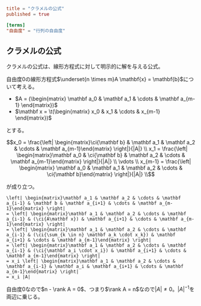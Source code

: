 ```toml
title = "クラメルの公式"
published = true

[terms]
"自由度" = "行列の自由度"
```

## クラメルの公式

クラメルの公式は、線形方程式に対して明示的に解を与える公式。

自由度$0$の線形方程式$\underset{n \times m}A \mathbf{x} = \mathbf{b}$について考える。

- $A = (\begin{matrix} \mathbf a_0 & \mathbf a_1 & \cdots & \mathbf a_{m-1} \end{matrix})$
- $\mathbf x = \t(\begin{matrix} x_0 & x_1 & \cdots & x_{m-1} \end{matrix})$

とする。

```math
x_0 = \frac{\left| \begin{matrix}\ci{\mathbf b} & \mathbf a_1 & \mathbf a_2 & \cdots & \mathbf a_{m-1}\end{matrix} \right|}{|A|} \\
x_1 = \frac{\left| \begin{matrix}\mathbf a_0 & \ci{\mathbf b} & \mathbf a_2 & \cdots & \mathbf a_{m-1}\end{matrix} \right|}{|A|} \\
\vdots \\
x_{m-1} = \frac{\left| \begin{matrix} \mathbf a_0 & \mathbf a_1 & \mathbf a_2 & \cdots & \ci{\mathbf b}\end{matrix} \right|}{|A|} \\
```

が成り立つ。

<Prove>

```math:trans:1
\left| \begin{matrix}\mathbf a_1 & \mathbf a_2 & \cdots & \mathbf a_{i-1} & \mathbf b & \mathbf a_{i+1} & \cdots & \mathbf a_{m-1}\end{matrix} \right|
= \left| \begin{matrix}\mathbf a_1 & \mathbf a_2 & \cdots & \mathbf a_{i-1} & (\ci{A\mathbf x}) & \mathbf a_{i+1} & \cdots & \mathbf a_{m-1}\end{matrix} \right|
= \left| \begin{matrix}\mathbf a_1 & \mathbf a_2 & \cdots & \mathbf a_{i-1} & (\ci{\sum_{k \in n} \mathbf a_k \cdot x_k}) & \mathbf a_{i+1} & \cdots & \mathbf a_{m-1}\end{matrix} \right|
= \left| \begin{matrix}\mathbf a_1 & \mathbf a_2 & \cdots & \mathbf a_{i-1} & (\ci{\mathbf a_i \cdot x_i}) & \mathbf a_{i+1} & \cdots & \mathbf a_{m-1}\end{matrix} \right|
= x_i \left| \begin{matrix}\mathbf a_1 & \mathbf a_2 & \cdots & \mathbf a_{i-1} & \mathbf a_i & \mathbf a_{i+1} & \cdots & \mathbf a_{m-1}\end{matrix} \right|
= x_i |A|
```

自由度$0$なので$n - \rank A = 0$、つまり$\rank A = n$なので$|A| \neq 0$。$|A|^{-1}$を両辺に乗じる。
</Prove>

